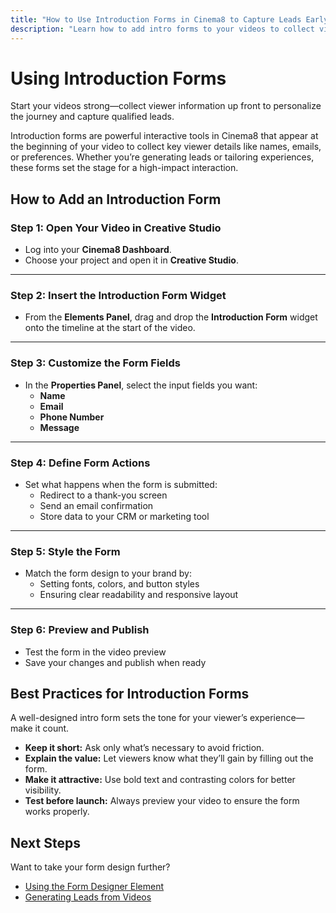 ---
title: "How to Use Introduction Forms in Cinema8 to Capture Leads Early"
description: "Learn how to add intro forms to your videos to collect viewer details before playback and personalise your video content. Visit Cinema8."
---


# Using Introduction Forms

<Callout type="info">
Start your videos strong—collect viewer information up front to personalize the journey and capture qualified leads.
</Callout>

Introduction forms are powerful interactive tools in Cinema8 that appear at the beginning of your video to collect key viewer details like names, emails, or preferences. Whether you’re generating leads or tailoring experiences, these forms set the stage for a high-impact interaction.

## How to Add an Introduction Form

<Steps>

### Step 1: Open Your Video in Creative Studio

- Log into your **Cinema8 Dashboard**.
- Choose your project and open it in **Creative Studio**.

---

### Step 2: Insert the Introduction Form Widget

- From the **Elements Panel**, drag and drop the **Introduction Form** widget onto the timeline at the start of the video.

---

### Step 3: Customize the Form Fields

- In the **Properties Panel**, select the input fields you want:
  - **Name**
  - **Email**
  - **Phone Number**
  - **Message**

---

### Step 4: Define Form Actions

- Set what happens when the form is submitted:
  - Redirect to a thank-you screen
  - Send an email confirmation
  - Store data to your CRM or marketing tool

---

### Step 5: Style the Form

- Match the form design to your brand by:
  - Setting fonts, colors, and button styles
  - Ensuring clear readability and responsive layout

---

### Step 6: Preview and Publish

- Test the form in the video preview
- Save your changes and publish when ready

</Steps>

## Best Practices for Introduction Forms

<Callout type="important">
A well-designed intro form sets the tone for your viewer’s experience—make it count.
</Callout>

- **Keep it short:** Ask only what’s necessary to avoid friction.
- **Explain the value:** Let viewers know what they’ll gain by filling out the form.
- **Make it attractive:** Use bold text and contrasting colors for better visibility.
- **Test before launch:** Always preview your video to ensure the form works properly.

## Next Steps

Want to take your form design further?

- [Using the Form Designer Element](#)
- [Generating Leads from Videos](#)
